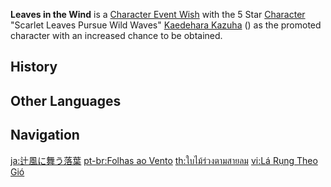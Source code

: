 {{Wish Series Infobox
|character = Kaedehara Kazuha
|type      = Character Event Wishes
}}
'''Leaves in the Wind''' is a [[Character Event Wish]] with the 5 Star [[Character]] "Scarlet Leaves Pursue Wild Waves" [[Kaedehara Kazuha]] ({{Anemo}}) as the promoted character with an increased chance to be obtained.

==History==
{{Wish History Table}}

==Other Languages==
{{Other Languages
|en      = Leaves in the Wind
|zhs     = 叶落风随
|zhs_rm  = Yèluò Fēngsuí
|zht     = 葉落風隨
|zht_rm  = Yèluò Fēngsuí
|zh_tl   = Leaves Fall and Go With the Wind
|ja      = 辻風に舞う落葉
|ja_rm   = Tsujikaze ni Mau Rakuyou{{Assumed}}
|ja_tl   = Fallen Leaves Dancing in the Whirlwind
|ko      = 바람에 지는 {{tt|낙엽|落葉}}
|ko_rm   = Baram-e Jineun Nagyeop
|ko_tl   = Fallen Leaves Scattering in The Wind
|es      = Hojas en el viento
|es_tl   = Leaves in the Wind
|fr      = Feuilles dans le vent
|fr_tl   = Leaves in the Wind
|ru      = Листья на ветру
|ru_tl   = Leaves in the Wind
|th      = ใบไม้ร่วงตามสายลม
|th_rm   = Baimai ruang tam sailom
|th_tl   = Autumn Leaves in the Wind
|vi      = Lá Rụng Theo Gió
|vi_tl   = Fallen Leaves Drift With the Wind
|de      = Blätter im Wind
|de_tl   = Leaves in the Wind
|id      = Dedaunan di Tengah Angin
|id_tl   = Leaves in the Wind
|pt      = Folhas ao Vento
|pt_tl   = Leaves in the Wind
}}

==Navigation==
{{Wish Navbox}}

[[ja:辻風に舞う落葉]]
[[pt-br:Folhas ao Vento]]
[[th:ใบไม้ร่วงตามสายลม]]
[[vi:Lá Rụng Theo Gió]]